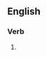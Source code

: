 ==English==

===Verb===
{{head|en|present participle}}

# {{present participle of|mediate|lang=en|nocat=1}}